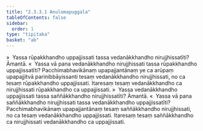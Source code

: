 ```yaml
---
title: "2.3.3.1 Anulomapuggala"
tableOfContents: false
sidebar:
  order: 1
type: "tipitaka"
basket: "ab"
---
```



<DynamicBreadcrumb />

<Division number="175">

<Paragraph number="873">
»  Yassa rūpakkhandho uppajjissati tassa vedanākkhandho nirujjhissatīti? Āmantā.
</Paragraph>

<Paragraph number="874">
«  Yassa vā pana vedanākkhandho nirujjhissati tassa rūpakkhandho uppajjissatīti?
</Paragraph>

<Paragraph number="875">
Pacchimabhavikānaṃ upapajjantānaṃ ye ca arūpaṃ upapajjitvā parinibbāyissanti tesaṃ vedanākkhandho nirujjhissati, no ca tesaṃ rūpakkhandho uppajjissati. Itaresaṃ tesaṃ vedanākkhandho ca nirujjhissati rūpakkhandho ca uppajjissati.
</Paragraph>

</Division>
<Division number="176">

<Paragraph number="876">
»  Yassa vedanākkhandho uppajjissati tassa saññākkhandho nirujjhissatīti? Āmantā.
</Paragraph>

<Paragraph number="877">
«  Yassa vā pana saññākkhandho nirujjhissati tassa vedanākkhandho uppajjissatīti?
</Paragraph>

<Paragraph number="878">
Pacchimabhavikānaṃ upapajjantānaṃ tesaṃ saññākkhandho nirujjhissati, no ca tesaṃ vedanākkhandho uppajjissati. Itaresaṃ tesaṃ saññākkhandho ca nirujjhissati vedanākkhandho ca uppajjissati.
</Paragraph>
</Division>